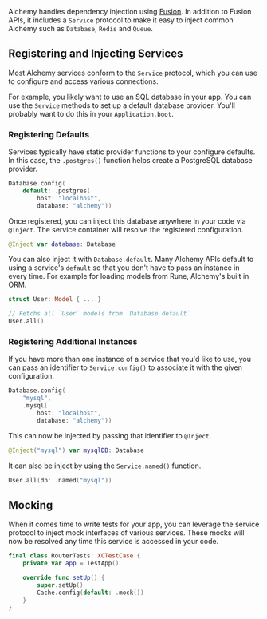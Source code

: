Alchemy handles dependency injection using [Fusion](https://github.com/alchemy-swift/fusion). In addition to Fusion APIs, it includes a `Service` protocol to make it easy to inject common Alchemy such as `Database`, `Redis` and `Queue`.

## Registering and Injecting Services

Most Alchemy services conform to the `Service` protocol, which you can use to configure and access various connections.

For example, you likely want to use an SQL database in your app. You can use the `Service` methods to set up a default database provider. You'll probably want to do this in your `Application.boot`.

### Registering Defaults

Services typically have static provider functions to your configure defaults. In this case, the `.postgres()` function helps create a PostgreSQL database provider.

```swift
Database.config(
    default: .postgres(
        host: "localhost",
        database: "alchemy"))
```

Once registered, you can inject this database anywhere in your code via `@Inject`. The service container will resolve the registered configuration.

```swift
@Inject var database: Database
```

You can also inject it with `Database.default`. Many Alchemy APIs default to using a service's `default` so that you don't have to pass an instance in every time. For example for loading models from Rune, Alchemy's built in ORM.

```swift
struct User: Model { ... }

// Fetchs all `User` models from `Database.default`
User.all()
```

### Registering Additional Instances

If you have more than one instance of a service that you'd like to use, you can pass an identifier to `Service.config()` to associate it with the given configuration.

```swift
Database.config(
    "mysql",
    .mysql(
        host: "localhost",
        database: "alchemy"))
```

This can now be injected by passing that identifier to `@Inject`.

```swift
@Inject("mysql") var mysqlDB: Database
```

It can also be inject by using the `Service.named()` function.

```swift
User.all(db: .named("mysql"))
```

## Mocking

When it comes time to write tests for your app, you can leverage the service protocol to inject mock interfaces of various services. These mocks will now be resolved any time this service is accessed in your code.

```swift
final class RouterTests: XCTestCase {
    private var app = TestApp()

    override func setUp() {
        super.setUp()
        Cache.config(default: .mock())
    }
}
```

